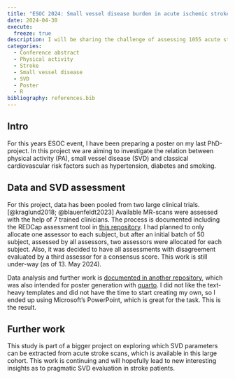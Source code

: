 ```yaml
---
title: "ESOC 2024: Small vessel disease burden in acute ischemic stroke - the role of physical activity and vascular risk factors"
date: 2024-04-30
execute: 
  freeze: true
description: I will be sharing the challenge of assessing 1055 acute stroke patients scans and the analysis work to investigate the interaction between physical activity and classical cardio-vascular risk factors and the effect on SVD burden.
categories:
  - Conference abstract
  - Physical activity
  - Stroke
  - Small vessel disease
  - SVD
  - Poster
  - R
bibliography: references.bib
---
```


## Intro

For this years ESOC event, I have been preparing a poster on my last PhD-project. In this project we are aiming to investigate the relation between physical activity (PA), small vessel disease (SVD) and classical cardiovascular risk factors such as hypertension, diabetes and smoking.

## Data and SVD assessment

For this project, data has been pooled from two large clinical trials.[@kraglund2018; @blauenfeldt2023] Available MR-scans were assessed with the help of 7 trained clinicians. The process is documented including the REDCap assessment tool in [this repository](https://agdamsbo.github.io/cSVD-burden-annotation-and-analysis-project/). I had planned to only allocate one assessor to each subject, but after an initial batch of 50 subject, assessed by all assessors, two assessors were allocated for each subject. Also, it was decided to have all assessments with disagreement evaluated by a third assessor for a consensus score. This work is still under-way (as of 13. May 2024).

Data analysis and further work is [documented in another repository](https://agdamsbo.github.io/svd-modification/), which was also intended for poster generation with [quarto](https://quarto.org/docs/output-formats/typst-custom.html). I did not like the text-heavy templates and did not have the time to start creating my own, so I ended up using Microsoft's PowerPoint, which is great for the task. This is the result.

## Further work

This study is part of a bigger project on exploring which SVD parameters can be extracted from acute stroke scans, which is available in this large cohort. This work is continuing and will hopefully lead to new interesting insights as to pragmatic SVD evaluation in stroke patients.
